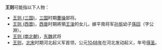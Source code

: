 '''王则'''可能指以下人物：
*[[王则_(三国)|王则 (三国)]]，[[三国|三国]]时期[[曹操|曹操]]部将。
*[[王则_(西晋)|王则 (西晋)]]，[[西晉|西晉]]时期將領[[王浚|王浚]]的女儿，嫁平南将军[[孙旂|孙旂]]幼子[[孫回|孫回]]（字公淵）。
*[[王则_(南北朝)|王则 (南北朝)]]，[[东魏|东魏]]武将
*[[王则|王则]]，[[北宋|北宋]]时期河北起义军首领，公元[[1048年|1048年]]在河北发动起义，年号[[得圣|得圣]]。

{{disambig|cat=二字王姓人名消歧义|ze}}